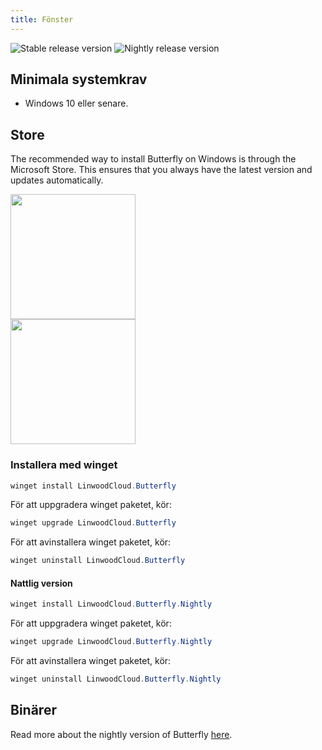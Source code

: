 ```yaml
---
title: Fönster
---
```


![Stable release version](https://img.shields.io/badge/dynamic/yaml?color=c4840d&label=Stable&query=%24.version&url=https%3A%2F%2Fraw.githubusercontent.com%2FLinwoodDev%2Fbutterfly%2Fstable%2Fapp%2Fpubspec.yaml&style=for-the-badge)
![Nightly release version](https://img.shields.io/badge/dynamic/yaml?color=f7d28c&label=Nightly&query=%24.version&url=https%3A%2F%2Fraw.githubusercontent.com%2FLinwoodDev%2Fbutterfly%2Fnightly%2Fapp%2Fpubspec.yaml&style=for-the-badge)


## Minimala systemkrav

- Windows 10 eller senare.

## Store

The recommended way to install Butterfly on Windows is through the Microsoft Store. This ensures that you always have the latest version and updates automatically.

<div class="dark:sl-hidden">
<a href="https://apps.microsoft.com/detail/9nb8293gbsnn?referrer=appbadge&launch=true&mode=full">
	<img src={MicrosoftLight.src} width="200"/>
</a>
</div>
<div class="light:sl-hidden">
<a href="https://apps.microsoft.com/detail/9nb8293gbsnn?referrer=appbadge&launch=true&mode=full">
	<img src={MicrosoftDark.src} width="200"/>
</a>
</div>

### Installera med winget

```powershell
winget install LinwoodCloud.Butterfly
```

För att uppgradera winget paketet, kör:

```powershell
winget upgrade LinwoodCloud.Butterfly
```

För att avinstallera winget paketet, kör:

```powershell
winget uninstall LinwoodCloud.Butterfly
```

#### Nattlig version

```powershell
winget install LinwoodCloud.Butterfly.Nightly
```

För att uppgradera winget paketet, kör:

```powershell
winget upgrade LinwoodCloud.Butterfly.Nightly
```

För att avinstallera winget paketet, kör:

```powershell
winget uninstall LinwoodCloud.Butterfly.Nightly
```

## Binärer

<Tabs>
<TabItem label="Stable">
  <CardGrid>
    <DownloadButton after="/downloads/post-windows" href="https://github.com/LinwoodDev/butterfly/releases/download/stable/linwood-butterfly-windows-setup-x86_64.exe" title="Setup (x86_64)"/>
    <DownloadButton after="/downloads/post-windows" href="https://github.com/LinwoodDev/butterfly/releases/download/stable/linwood-butterfly-windows-x86_64.zip" title="Portable (x86_64)"/>
  </CardGrid>
</TabItem>
<TabItem label="Nightly">
  <CardGrid>
    <DownloadButton after="/downloads/post-windows" href="https://github.com/LinwoodDev/butterfly/releases/download/nightly/linwood-butterfly-windows-setup-x86_64.exe" title="Setup (x86_64)"/>
    <DownloadButton after="/downloads/post-windows" href="https://github.com/LinwoodDev/butterfly/releases/download/nightly/linwood-butterfly-windows-x86_64.zip" title="Portable (x86_64)"/>
  </CardGrid>
</TabItem>
</Tabs>

Read more about the nightly version of Butterfly [here](/community/nightly).
